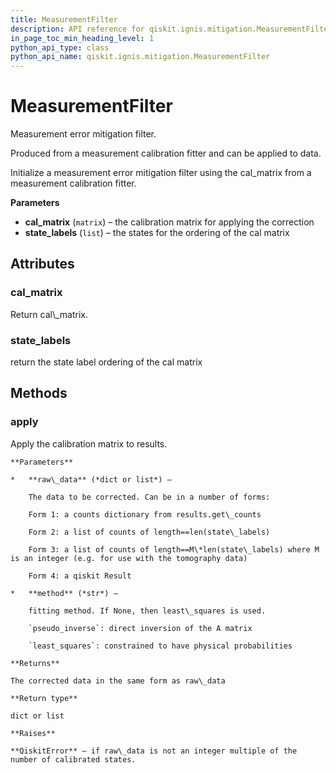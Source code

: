 ```yaml
---
title: MeasurementFilter
description: API reference for qiskit.ignis.mitigation.MeasurementFilter
in_page_toc_min_heading_level: 1
python_api_type: class
python_api_name: qiskit.ignis.mitigation.MeasurementFilter
---
```


# MeasurementFilter

<Class id="qiskit.ignis.mitigation.MeasurementFilter" github="https://github.com/qiskit-community/qiskit-ignis/tree/stable/0.3/qiskit/ignis/mitigation/measurement/filters.py" signature="MeasurementFilter(cal_matrix, state_labels)">
  Measurement error mitigation filter.

  Produced from a measurement calibration fitter and can be applied to data.

  Initialize a measurement error mitigation filter using the cal\_matrix from a measurement calibration fitter.

  **Parameters**

  *   **cal\_matrix** (`matrix`) – the calibration matrix for applying the correction
  *   **state\_labels** (`list`) – the states for the ordering of the cal matrix

  ## Attributes

  ### cal\_matrix

  <Attribute id="qiskit.ignis.mitigation.MeasurementFilter.cal_matrix">
    Return cal\_matrix.
  </Attribute>

  ### state\_labels

  <Attribute id="qiskit.ignis.mitigation.MeasurementFilter.state_labels">
    return the state label ordering of the cal matrix
  </Attribute>

  ## Methods

  ### apply

  <Function id="qiskit.ignis.mitigation.MeasurementFilter.apply" signature="MeasurementFilter.apply(raw_data, method='least_squares')">
    Apply the calibration matrix to results.

    **Parameters**

    *   **raw\_data** (*dict or list*) –

        The data to be corrected. Can be in a number of forms:

        Form 1: a counts dictionary from results.get\_counts

        Form 2: a list of counts of length==len(state\_labels)

        Form 3: a list of counts of length==M\*len(state\_labels) where M is an integer (e.g. for use with the tomography data)

        Form 4: a qiskit Result

    *   **method** (*str*) –

        fitting method. If None, then least\_squares is used.

        `pseudo_inverse`: direct inversion of the A matrix

        `least_squares`: constrained to have physical probabilities

    **Returns**

    The corrected data in the same form as raw\_data

    **Return type**

    dict or list

    **Raises**

    **QiskitError** – if raw\_data is not an integer multiple of the number of calibrated states.
  </Function>
</Class>


